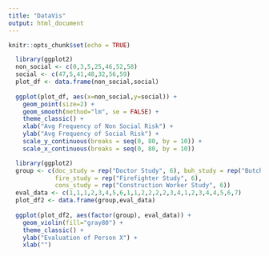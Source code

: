 ```yaml
---
title: "DataVis"
output: html_document
---
```


```r
knitr::opts_chunk$set(echo = TRUE)
```


```r
  library(ggplot2)
  non_social <- c(0,3,5,25,46,52,58)
  social <- c(47,5,41,48,32,56,59)
  plot_df <- data.frame(non_social,social)
  
  ggplot(plot_df, aes(x=non_social,y=social)) + 
    geom_point(size=2) + 
    geom_smooth(method="lm", se = FALSE) +
    theme_classic() +
    xlab("Avg Frequency of Non Social Risk") +
    ylab("Avg Frequency of Social Risk") +
    scale_y_continuous(breaks = seq(0, 80, by = 10)) +
    scale_x_continuous(breaks = seq(0, 80, by = 10))

```


```r
  library(ggplot2)
  group <- c(doc_study = rep("Doctor Study", 6), buh_study = rep("Butcher Study", 6), 
             fire_study = rep("Firefighter Study", 6), 
             cons_study = rep("Construction Worker Study", 6))
  eval_data <- c(1,1,1,2,3,4,5,6,1,1,2,2,2,2,3,4,1,2,3,4,4,5,6,7)
  plot_df2 <- data.frame(group,eval_data)
  
  ggplot(plot_df2, aes(factor(group), eval_data)) +
    geom_violin(fill="gray80") +
    theme_classic() +
    ylab("Evaluation of Person X") +
    xlab("")

```

